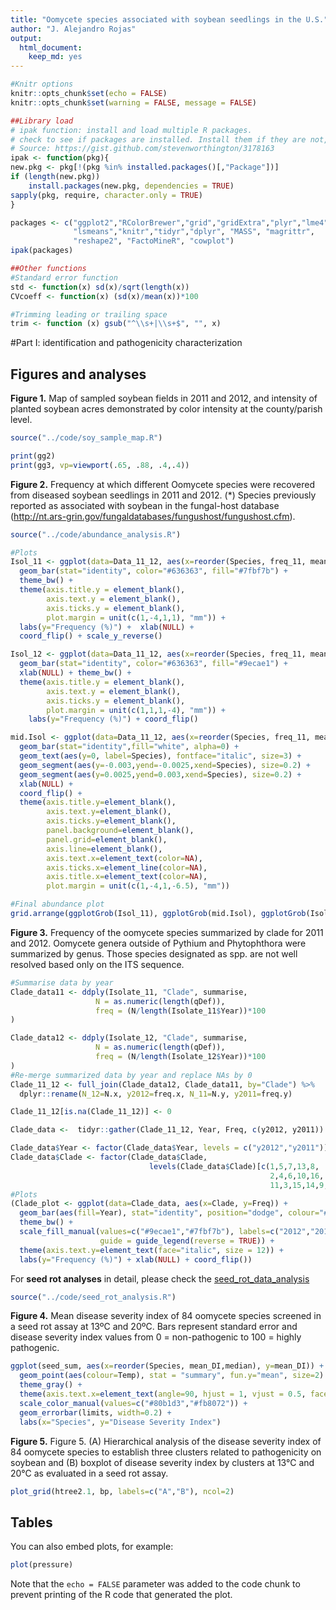 ```yaml
---
title: "Oomycete species associated with soybean seedlings in the U.S."
author: "J. Alejandro Rojas"
output: 
  html_document: 
    keep_md: yes
---
```


```r
#Knitr options
knitr::opts_chunk$set(echo = FALSE)
knitr::opts_chunk$set(warning = FALSE, message = FALSE)

##Library load
# ipak function: install and load multiple R packages.
# check to see if packages are installed. Install them if they are not, then load them into the R session.
# Source: https://gist.github.com/stevenworthington/3178163
ipak <- function(pkg){
new.pkg <- pkg[!(pkg %in% installed.packages()[,"Package"])]
if (length(new.pkg)) 
    install.packages(new.pkg, dependencies = TRUE)
sapply(pkg, require, character.only = TRUE)
}

packages <- c("ggplot2","RColorBrewer","grid","gridExtra","plyr","lme4",
              "lsmeans","knitr","tidyr","dplyr", "MASS", "magrittr", 
              "reshape2", "FactoMineR", "cowplot")
ipak(packages)

##Other functions
#Standard error function
std <- function(x) sd(x)/sqrt(length(x))
CVcoeff <- function(x) (sd(x)/mean(x))*100

#Trimming leading or trailing space
trim <- function (x) gsub("^\\s+|\\s+$", "", x)
```

#Part I: identification and pathogenicity characterization

## Figures and analyses

__Figure 1.__ Map of sampled soybean fields in 2011 and 2012, and intensity of 
planted soybean acres demonstrated by color intensity at the county/parish level. 

```r
source("../code/soy_sample_map.R")

print(gg2)
print(gg3, vp=viewport(.65, .88, .4,.4))
```


__Figure 2.__ Frequency at which different Oomycete species were recovered from 
diseased soybean seedlings in 2011 and 2012.  (*) Species previously reported as 
associated with soybean in the fungal-host database (<http://nt.ars-grin.gov/fungaldatabases/fungushost/fungushost.cfm>).
```r
source("../code/abundance_analysis.R")

#Plots
Isol_11 <- ggplot(data=Data_11_12, aes(x=reorder(Species, freq_11, mean), y=freq_11)) + 
  geom_bar(stat="identity", color="#636363", fill="#7fbf7b") + 
  theme_bw() +
  theme(axis.title.y = element_blank(), 
        axis.text.y = element_blank(), 
        axis.ticks.y = element_blank(),
        plot.margin = unit(c(1,-4,1,1), "mm")) +
  labs(y="Frequency (%)") +  xlab(NULL) +
  coord_flip() + scale_y_reverse()

Isol_12 <- ggplot(data=Data_11_12, aes(x=reorder(Species, freq_11, mean), y=freq_12)) + 
  geom_bar(stat="identity", color="#636363", fill="#9ecae1") + 
  xlab(NULL) + theme_bw() + 
  theme(axis.title.y = element_blank(),
        axis.text.y = element_blank(),
        axis.ticks.y = element_blank(),
        plot.margin = unit(c(1,1,1,-4), "mm")) +
    labs(y="Frequency (%)") + coord_flip()

mid.Isol <- ggplot(data=Data_11_12, aes(x=reorder(Species, freq_11, mean), y=0)) +
  geom_bar(stat="identity",fill="white", alpha=0) + 
  geom_text(aes(y=0, label=Species), fontface="italic", size=3) +
  geom_segment(aes(y=-0.003,yend=-0.0025,xend=Species), size=0.2) +
  geom_segment(aes(y=0.0025,yend=0.003,xend=Species), size=0.2) +
  xlab(NULL) +
  coord_flip() + 
  theme(axis.title.y=element_blank(),
        axis.text.y=element_blank(),
        axis.ticks.y=element_blank(),
        panel.background=element_blank(),
        panel.grid=element_blank(),
        axis.line=element_blank(),
        axis.text.x=element_text(color=NA),
        axis.ticks.x=element_line(color=NA),
        axis.title.x=element_text(color=NA),
        plot.margin = unit(c(1,-4,1,-6.5), "mm"))

#Final abundance plot
grid.arrange(ggplotGrob(Isol_11), ggplotGrob(mid.Isol), ggplotGrob(Isol_12), ncol=3, widths=c(.3,.2,.3))
```

__Figure 3.__  Frequency of the oomycete species summarized by clade for 2011 
and 2012. Oomycete genera outside of Pythium and Phytophthora were summarized 
by genus.  Those species designated as spp. are not well resolved based only on
the ITS sequence.

```r
#Summarise data by year
Clade_data11 <- ddply(Isolate_11, "Clade", summarise,
                   N = as.numeric(length(qDef)),
                   freq = (N/length(Isolate_11$Year))*100
)

Clade_data12 <- ddply(Isolate_12, "Clade", summarise,
                   N = as.numeric(length(qDef)),
                   freq = (N/length(Isolate_12$Year))*100
)
#Re-merge summarized data by year and replace NAs by 0
Clade_11_12 <- full_join(Clade_data12, Clade_data11, by="Clade") %>%
  dplyr::rename(N_12=N.x, y2012=freq.x, N_11=N.y, y2011=freq.y)

Clade_11_12[is.na(Clade_11_12)] <- 0

Clade_data <-  tidyr::gather(Clade_11_12, Year, Freq, c(y2012, y2011))

Clade_data$Year <- factor(Clade_data$Year, levels = c("y2012","y2011"))
Clade_data$Clade <- factor(Clade_data$Clade,
                               levels(Clade_data$Clade)[c(1,5,7,13,8,
                                                          2,4,6,10,16,
                                                          11,3,15,14,9,12)])
#Plots
(Clade_plot <- ggplot(data=Clade_data, aes(x=Clade, y=Freq)) + 
  geom_bar(aes(fill=Year), stat="identity", position="dodge", colour="#636363") + 
  theme_bw() +
  scale_fill_manual(values=c("#9ecae1","#7fbf7b"), labels=c("2012","2011"),
                    guide = guide_legend(reverse = TRUE)) +
  theme(axis.text.y=element_text(face="italic", size = 12)) +
  labs(y="Frequency (%)") + xlab(NULL) + coord_flip())
```

For __seed rot analyses__ in detail, please check the [seed_rot_data_analysis](Seed_rot_data_analysis.md)


```r
source("../code/seed_rot_analysis.R")
```

__Figure 4.__ Mean disease severity index of 84 oomycete species screened in a seed rot assay at 13ºC and 20ºC.  Bars represent standard error and disease severity index values from 0 = non-pathogenic to 100 = highly pathogenic.

```r
ggplot(seed_sum, aes(x=reorder(Species, mean_DI,median), y=mean_DI)) + 
  geom_point(aes(colour=Temp), stat = "summary", fun.y="mean", size=2) + 
  theme_gray() +
  theme(axis.text.x=element_text(angle=90, hjust = 1, vjust = 0.5, face="italic")) +
  scale_color_manual(values=c("#80b1d3","#fb8072")) +
  geom_errorbar(limits, width=0.2) + 
  labs(x="Species", y="Disease Severity Index")
```

__Figure 5.__ Figure 5.  (A) Hierarchical analysis of the disease severity index of 84 oomycete species to establish three clusters related to pathogenicity on soybean and (B) boxplot of disease severity index by clusters at 13°C and 20°C as evaluated in a seed rot assay.

```r
plot_grid(htree2.1, bp, labels=c("A","B"), ncol=2)
```

## Tables

You can also embed plots, for example:

```r
plot(pressure)
```

Note that the `echo = FALSE` parameter was added to the code chunk to prevent printing of the R code that generated the plot.
